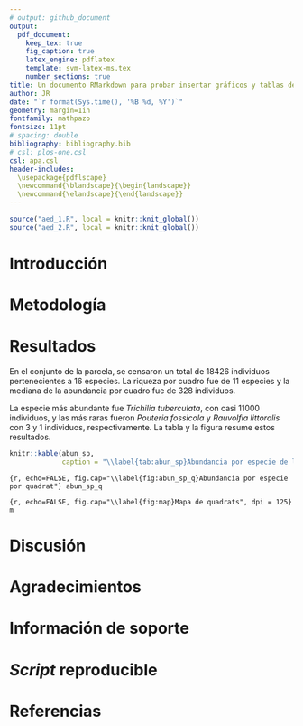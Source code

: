 ```yaml
---
# output: github_document
output: 
  pdf_document:
    keep_tex: true
    fig_caption: true
    latex_engine: pdflatex
    template: svm-latex-ms.tex
    number_sections: true
title: Un documento RMarkdown para probar insertar gráficos y tablas de R
author: JR
date: "`r format(Sys.time(), '%B %d, %Y')`"
geometry: margin=1in
fontfamily: mathpazo
fontsize: 11pt
# spacing: double
bibliography: bibliography.bib
# csl: plos-one.csl
csl: apa.csl
header-includes:
  \usepackage{pdflscape}
  \newcommand{\blandscape}{\begin{landscape}}
  \newcommand{\elandscape}{\end{landscape}}
---
```


```r
source("aed_1.R", local = knitr::knit_global())
source("aed_2.R", local = knitr::knit_global())
```

# Introducción

\ldots

# Metodología

\ldots

# Resultados

En el conjunto de la parcela, se censaron un total de 18426 individuos pertenecientes a 16 especies. La riqueza por cuadro fue de 11 especies y la mediana de la abundancia por cuadro fue de 328 individuos.

La especie más abundante fue *Trichilia tuberculata*, con casi 11000 individuos, y las más raras fueron *Pouteria fossicola* y *Rauvolfia littoralis* con 3 y 1 individuos, respectivamente. La tabla \ref{tab:abun_sp} y la figura \ref{fig:abun_sp_q} resume estos resultados.

```r
knitr::kable(abun_sp,
             caption = "\\label{tab:abun_sp}Abundancia por especie de las familia Apocynaceae, Meliacea y Sapotaceae")
```

```{r, echo=FALSE, fig.cap="\\label{fig:abun_sp_q}Abundancia por especie por quadrat"}
abun_sp_q
```

```{r, echo=FALSE, fig.cap="\\label{fig:map}Mapa de quadrats", dpi = 125}
m
```


# Discusión

# Agradecimientos

# Información de soporte

\ldots

# *Script* reproducible

\ldots

# Referencias
